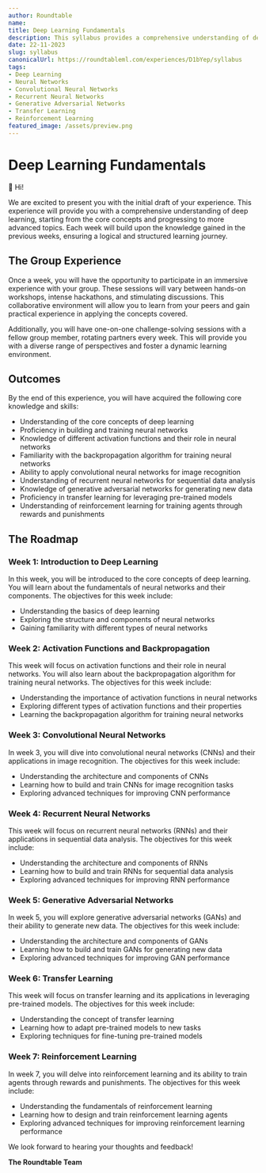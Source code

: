 ```yaml
---
author: Roundtable
name: 
title: Deep Learning Fundamentals
description: This syllabus provides a comprehensive understanding of deep learning, starting from the core concepts and progressing to more advanced topics. Each week builds upon the knowledge gained in the previous weeks, ensuring a logical and structured learning journey.
date: 22-11-2023
slug: syllabus
canonicalUrl: https://roundtableml.com/experiences/D1bYep/syllabus
tags:
- Deep Learning
- Neural Networks
- Convolutional Neural Networks
- Recurrent Neural Networks
- Generative Adversarial Networks
- Transfer Learning
- Reinforcement Learning
featured_image: /assets/preview.png
---
```


# Deep Learning Fundamentals

👋 Hi! 

We are excited to present you with the initial draft of your experience. This experience will provide you with a comprehensive understanding of deep learning, starting from the core concepts and progressing to more advanced topics. Each week will build upon the knowledge gained in the previous weeks, ensuring a logical and structured learning journey.

## The Group Experience

Once a week, you will have the opportunity to participate in an immersive experience with your group. These sessions will vary between hands-on workshops, intense hackathons, and stimulating discussions. This collaborative environment will allow you to learn from your peers and gain practical experience in applying the concepts covered.

Additionally, you will have one-on-one challenge-solving sessions with a fellow group member, rotating partners every week. This will provide you with a diverse range of perspectives and foster a dynamic learning environment.

## Outcomes

By the end of this experience, you will have acquired the following core knowledge and skills:

- Understanding of the core concepts of deep learning
- Proficiency in building and training neural networks
- Knowledge of different activation functions and their role in neural networks
- Familiarity with the backpropagation algorithm for training neural networks
- Ability to apply convolutional neural networks for image recognition
- Understanding of recurrent neural networks for sequential data analysis
- Knowledge of generative adversarial networks for generating new data
- Proficiency in transfer learning for leveraging pre-trained models
- Understanding of reinforcement learning for training agents through rewards and punishments

## The Roadmap

### Week 1: Introduction to Deep Learning

In this week, you will be introduced to the core concepts of deep learning. You will learn about the fundamentals of neural networks and their components. The objectives for this week include:

- Understanding the basics of deep learning
- Exploring the structure and components of neural networks
- Gaining familiarity with different types of neural networks

### Week 2: Activation Functions and Backpropagation

This week will focus on activation functions and their role in neural networks. You will also learn about the backpropagation algorithm for training neural networks. The objectives for this week include:

- Understanding the importance of activation functions in neural networks
- Exploring different types of activation functions and their properties
- Learning the backpropagation algorithm for training neural networks

### Week 3: Convolutional Neural Networks

In week 3, you will dive into convolutional neural networks (CNNs) and their applications in image recognition. The objectives for this week include:

- Understanding the architecture and components of CNNs
- Learning how to build and train CNNs for image recognition tasks
- Exploring advanced techniques for improving CNN performance

### Week 4: Recurrent Neural Networks

This week will focus on recurrent neural networks (RNNs) and their applications in sequential data analysis. The objectives for this week include:

- Understanding the architecture and components of RNNs
- Learning how to build and train RNNs for sequential data analysis
- Exploring advanced techniques for improving RNN performance

### Week 5: Generative Adversarial Networks

In week 5, you will explore generative adversarial networks (GANs) and their ability to generate new data. The objectives for this week include:

- Understanding the architecture and components of GANs
- Learning how to build and train GANs for generating new data
- Exploring advanced techniques for improving GAN performance

### Week 6: Transfer Learning

This week will focus on transfer learning and its applications in leveraging pre-trained models. The objectives for this week include:

- Understanding the concept of transfer learning
- Learning how to adapt pre-trained models to new tasks
- Exploring techniques for fine-tuning pre-trained models

### Week 7: Reinforcement Learning

In week 7, you will delve into reinforcement learning and its ability to train agents through rewards and punishments. The objectives for this week include:

- Understanding the fundamentals of reinforcement learning
- Learning how to design and train reinforcement learning agents
- Exploring advanced techniques for improving reinforcement learning performance

We look forward to hearing your thoughts and feedback!

**The Roundtable Team**